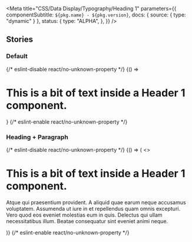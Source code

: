 

<Meta
  title="CSS/Data Display/Typography/Heading 1"
  parameters={{
    componentSubtitle: `${pkg.name} - ${pkg.version}`,
    docs: { source: { type: "dynamic" } },
    status: {
      type: "ALPHA",
    },
  }}
/>

## Stories

### Default

<Canvas>
  {/* eslint-disable react/no-unknown-property */}
  <Story name="Default">
    {() => <h1 class="utrecht-heading-1">This is a bit of text inside a Header 1 component.</h1>}
  </Story>
  {/* eslint-enable react/no-unknown-property */}
</Canvas>

### Heading + Paragraph

<Canvas>
  {/* eslint-disable react/no-unknown-property */}
  <Story name="Heading + Paragraph">
    {() => (
      <>
        <h1 class="utrecht-heading-1">This is a bit of text inside a Header 1 component.</h1>
        <p class="utrecht-paragraph">
          Atque qui praesentium provident. A aliquid quae earum neque accusamus voluptatem. Assumenda ut iure in et
          repellendus quam omnis excepturi. Vero quod eos eveniet molestias eum in quis. Delectus qui ullam
          necessitatibus illum. Beatae consequatur sint eveniet animi neque.
        </p>
      </>
    )}
  </Story>
  {/* eslint-enable react/no-unknown-property */}
</Canvas>
